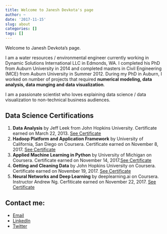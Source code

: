 ```yaml
---
title: Welcome to Janesh Devkota's page
author: ~
date: '2017-11-15'
slug: about
categories: []
tags: []
---
```


Welcome to Janesh Devkota's page. 

I am a water resources / environmental engineer currently working in Dynamic Solutions International LLC in Edmonds, WA. I completed his PhD from Auburn University in 2014 and completed masters in Civil Engineering (MCE) from Auburn University in Summer 2012. During my PhD in Auburn, I worked on number of projects that required **numerical modeling, data analysis, data munging and data visualization**. 

I am a passionate scientist who loves explaining data science / data visualization to non-technical business audiences.

## Data Science Certifications

1. **Data Analysis** by Jeff Leek from John Hopkins University. Certificate earned on March 22, 2013. [See Certificate](/coursera_data-analysis_2013.pdf)
2. **Hadoop Platform and Application Framework** by University of California, San Diego on Coursera. Certificate earned on November 8, 2017. [See Certificate](https://www.coursera.org/account/accomplishments/certificate/ZCGQY78573EE)
3. **Applied Machine Learning in Python** by University of Michigan on Coursera. Certificate earned on November 14, 2017.[See Certificate](https://www.coursera.org/account/accomplishments/certificate/HZCZSCN935H9)
4. **Getting and Cleaning Data** by John Hopkins University on Coursera. Certificate earned on November 19, 2017. [See Certificate](https://www.coursera.org/account/accomplishments/certificate/N7XKL4FNPM49)
5. **Neural Networks and Deep Learning** by deeplearning.ai on Coursera. Instructor Andrew Ng. Cerfiticate earned on November 22, 2017. [See Certificate](https://www.coursera.org/account/accomplishments/certificate/KWHYWNZM4ZP6)

## Contact me: 

* [Email](mailto::janesh.devkota@gmail.com)
* [LinkedIn](https://www.linkedin.com/in/janesh-devkota-b3b60644/)
* [Twitter](https://www.twitter.com/janeshdev)